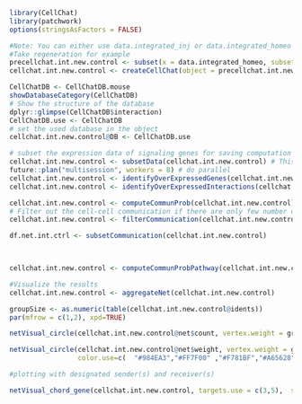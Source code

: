 ```{r}
library(CellChat)
library(patchwork)
options(stringsAsFactors = FALSE)
```

```{r}
#Note: You can either use data.integrated_inj or data.integrated_homeo for the input
#Take regeneration for example
precellchat.int.new.control <- subset(x = data.integrated_homeo, subset = sample == "Control")
cellchat.int.new.control <- createCellChat(object = precellchat.int.new.control, group.by = "cellid", assay = "RNA")
```





```{r}
CellChatDB <- CellChatDB.mouse 
showDatabaseCategory(CellChatDB)
# Show the structure of the database
dplyr::glimpse(CellChatDB$interaction)
CellChatDB.use <- CellChatDB
# set the used database in the object
cellchat.int.new.control@DB <- CellChatDB.use
```

```{r}
# subset the expression data of signaling genes for saving computation cost
cellchat.int.new.control <- subsetData(cellchat.int.new.control) # This step is necessary even if using the whole database
future::plan("multisession", workers = 8) # do parallel
cellchat.int.new.control <- identifyOverExpressedGenes(cellchat.int.new.control)
cellchat.int.new.control <- identifyOverExpressedInteractions(cellchat.int.new.control)
```

```{r}
cellchat.int.new.control <- computeCommunProb(cellchat.int.new.control)
# Filter out the cell-cell communication if there are only few number of cells in certain cell groups
cellchat.int.new.control <- filterCommunication(cellchat.int.new.control, min.cells = 10)

df.net.int.ctrl <- subsetCommunication(cellchat.int.new.control) 

 

cellchat.int.new.control <- computeCommunProbPathway(cellchat.int.new.control)
```



```{r fig.height=4, fig.width=6}
#Visualize the results
cellchat.int.new.control <- aggregateNet(cellchat.int.new.control)

groupSize <- as.numeric(table(cellchat.int.new.control@idents))
par(mfrow = c(1,2), xpd=TRUE)

netVisual_circle(cellchat.int.new.control@net$count, vertex.weight = groupSize, weight.scale = T, vertex.label.color = adjustcolor("black"),label.edge= F,color.use=c(  "#984EA3","#FF7F00" ,"#F781BF","#A65628","#377EB8","#1B9E77","#E41A1C","#8DD3C7" ,"#Acba9d", "#666666" ,"#d78a7d" ),)

netVisual_circle(cellchat.int.new.control@net$weight, vertex.weight = groupSize, weight.scale = T, vertex.label.color = adjustcolor("black"),label.edge= F,  
                 color.use=c(  "#984EA3","#FF7F00" ,"#F781BF","#A65628","#377EB8","#1B9E77","#E41A1C","#8DD3C7" ,"#Acba9d", "#666666" ,"#d78a7d" ))


```


```{r}
#plotting with designated sender(s) and receiver(s)

netVisual_chord_gene(cellchat.int.new.control, targets.use = c(3,5),  sources.use = c(1),lab.cex = 1,legend.pos.y = 20)
```



